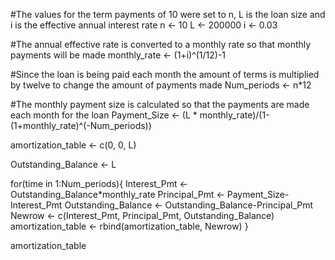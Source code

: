 #The values for the term payments of 10 were set to n, L is the loan size and i is the effective annual interest rate
n <- 10
L <- 200000
i <- 0.03

#The annual effective rate is converted to a monthly rate so that monthly payments will be made
monthly_rate <- (1+i)^(1/12)-1

#Since the loan is being paid each month the amount of terms is multiplied by twelve to change the amount of payments made
Num_periods <- n*12

#The monthly payment size is calculated so that the payments are made each month for the loan
Payment_Size <- (L * monthly_rate)/(1-(1+monthly_rate)^(-Num_periods))

amortization_table <- c(0, 0, L)

Outstanding_Balance <- L

for(time in 1:Num_periods){
  Interest_Pmt <- Outstanding_Balance*monthly_rate
  Principal_Pmt <- Payment_Size-Interest_Pmt
  Outstanding_Balance <- Outstanding_Balance-Principal_Pmt
  Newrow <- c(Interest_Pmt, Principal_Pmt, Outstanding_Balance)
  amortization_table <- rbind(amortization_table, Newrow)
}

amortization_table
